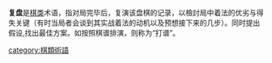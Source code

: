 {{expand|time=2016-03-14T13:03:08+00:00}}
{{unreferenced|time=2016-03-14T13:03:08+00:00}}
'''复盘'''是[[棋类|棋类]]术语，指对局完毕后，复演该盘棋的记录，以檢討局中着法的优劣与得失关键（有时当局者会谈到其实战着法的动机以及预想接下来的几步）。同时提出假设,找出最佳方案。如按照棋谱排演，则称为“打谱”。

[[category:棋類術語|category:棋類術語]]